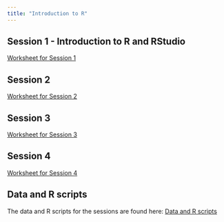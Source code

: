 ```yaml
---
title: "Introduction to R"
---
```


## Session 1 - Introduction to R and RStudio
[Worksheet for Session 1](https://github.com/StratoBayes/StratoBayes.github.io/blob/main/files/Session%201%20Introduction%20to%20R%20and%20RStudio.docx)

## Session 2
[Worksheet for Session 2](https://github.com/StratoBayes/StratoBayes.github.io/blob/main/files/Session%202%20Handling%20data.docx)

## Session 3
[Worksheet for Session 3](https://github.com/StratoBayes/StratoBayes.github.io/blob/main/files/Session%203%20Visualising%20and%20describing%20data.docx)

## Session 4
[Worksheet for Session 4](https://github.com/StratoBayes/StratoBayes.github.io/blob/main/files/Session-4-Functions/Session%204%20Functions.html)

## Data and R scripts
The data and R scripts for the sessions are found here:
[Data and R scripts](https://github.com/StratoBayes/StratoBayes.github.io/tree/main/files/data)
